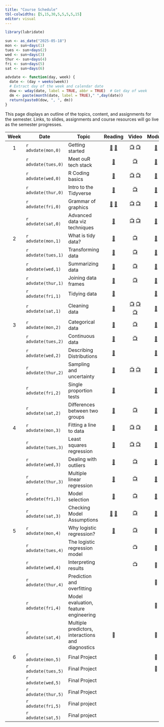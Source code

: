 ```yaml
---
title: "Course Schedule"
tbl-colwidths: [5,15,30,5,5,5,5,15]
editor: visual
---
```


```r
library(lubridate)

sun <- as_date("2025-05-18")
mon <- sun+days(1)
tues <- sun+days(2)
wed <- sun+days(3)
thur <- sun+days(4)
fri <- sun+days(5)
sat <- sun+days(6)

advdate <- function(day, week) {
  date <- (day + weeks(week))
  # Extract day of the week and calendar date
  dow <- wday(date, label = TRUE, abbr = TRUE)  # Get day of week
  dm <- paste(month(date, label = TRUE)," ",day(date))
  return(paste0(dow, ", ", dm))
}
```

This page displays an outline of the topics, content, and assignments
for the semester. Links, to slides, assignments and course resources
will go live as the semester progresses.

::: column-screen-inset-right
| Week | Date | Topic | Reading | Video | Module | Assignment | Due Date |
|:-------:|---------|---------|:-------:|:-------:|:-------:|:-------:|:-------:|
| 1 | `r advdate(mon,0)` | Getting started | [📖](https://rstudio-education.github.io/hopr/starting.html "hopwr, Appendix A and B") [📖](https://quarto.org/docs/get-started/hello/rstudio.html "Hello, Quarto") | [📺](https://youtu.be/eimM6pNkYjE "R & RStudio") [📺](https://youtu.be/6QN9ZYURDFg "Getting Started with Quarto") | [📒](/modules/module-1.1.qmd "Getting Started") |  |  |
|  | `r advdate(tues,0)` | Meet ouR tech stack | [📖](https://www.markdownguide.org/getting-started/ "Markdown Guide") | [📺](https://youtu.be/bTVIMt3XllM?si=krDEL4lvyT-T5DZc "Markdown Crash Course") | [📒](modules/module-1.2.qmd "Meet ouR Tech Stack") |  |  |
|  | `r advdate(wed,0)` | R Coding basics | [📖](https://rstudio-education.github.io/hopr/basics.html "hopwr, ch. 2") | [📺](https://www.youtube.com/watch?v=hvFBDmT4bdY "Using Functions and Objects in R") [📺](https://youtu.be/9f2g7RN5N0I?si=WMsaGlhFC7Fx-ZNy "Explore the Data Frame") | [📒](modules/module-1.3.qmd "R Coding Basics") | 📘 | `r advdate(wed,0)` |
|  | `r advdate(thur,0)` | Intro to the Tidyverse | [📖](https://r4ds.hadley.nz/intro "rd4s, intro") | [📺](https://youtu.be/izFssYRsLZs?si=b6Oy4atpRrkfEKzB "Hadley Wickham on code maintenance") | [📒](modules/module-1.4.qmd "Reading Data into R") |  |  |
|  | `r advdate(fri,0)` | Grammar of graphics | [📖](https://r4ds.hadley.nz/data-import "r4ds, chap. 7") [📖](https://r4ds.hadley.nz/data-visualize.html "r4ds, 2") | [📺](https://youtu.be/QG1oDJPoIio "Make a bar chart") [📺](https://youtu.be/-1YhCql-gMo "Make a histogram") | [📒](modules/module-1.5.qmd "Grammar of Graphics") |  |  |
|  | `r advdate(sat,0)` | Advanced data viz techniques | [📖](https://r4ds.hadley.nz/layers "r4ds, 9.1-9.4") | [📺](https://youtu.be/PnmQ2MFQpIc "Make a line chart") [📺](https://youtu.be/FiosjUVyfLM "Make a scatterplot") | [📒](modules/module-1.6.qmd "Advanced Data Viz Techniques") | 📘 [🧮](assignments/coding-assignment-1.qmd "Coding assignment 1") | `r advdate(sun,1)` |
| 2 | `r advdate(mon,1)` | What is tidy data? | [📖](https://r4ds.hadley.nz/data-tidy#sec-tidy-data "r4ds, chap. 5.2") | [📺](https://www.youtube.com/watch?v=oQuupzfX9OQ "Principles of Tidy Data") | [📒](modules/module-2.1.qmd "What is Tidy Data?") |  |  |
|  | `r advdate(tues,1)` | Transforming data | [📖](https://r4ds.hadley.nz/data-transform "rd4s, chap. 3.1-3.4") | [📺](https://youtu.be/ScQD47eJeAE?si=Rc6epCTKhQVtkCjS "Transforming data w/ dplyr verbs") | [📒](modules/module-2.2.qmd "Transforming Data") |  |  |
|  | `r advdate(wed,1)` | Summarizing data | [📖](https://r4ds.hadley.nz/data-transform#groups "r4ds, chap. 3.5") | [📺](https://youtu.be/mgBwVzMV-v8?si=4KP-qyDyssI92iFe "Grouping and summarizing data") | [📒](modules/module-2.3.qmd "Summarizing Data") | 📘 | `r advdate(wed,1)` |
|  | `r advdate(thur,1)` | Joining data frames | [📖](https://r4ds.hadley.nz/joins.html "r4ds, chap. 19") | [📺](https://youtu.be/wNF3ZPneHWw?si=TyiXrsAxgbdrztD4 "Merge data frames with left_join()") | [📒](modules/module-2.4.qmd "Joining Data Frames") |  |  |
|  | `r advdate(fri,1)` | Tidying data | [📖](https://r4ds.hadley.nz/data-tidy "r4ds, chap. 5.3-5.5") |  | [📒](modules/module-2.5.qmd "Tidying Data") |  |  |
|  | `r advdate(sat,1)` | Cleaning data | [📖](https://link.springer.com/article/10.1057/palgrave.ap.5500151 "Norris") | [📺](https://youtu.be/ZwJsSjJRuMU "Reading Data into R with read_csv()") [📺](https://youtu.be/u4AXi8A1Bqo?si=OVnjerTuxm6bYIKb "Reshaping Data in R") [📺](https://youtu.be/xa0tYCfHHTI?si=1YII-L90IY05UZ70 "Cleaning Data in R") | [📒](modules/module-2.6.qmd "Cleaning Data") | 📘 [🧮](assignments/coding-assignment-2.qmd "Coding assingment 2") | `r advdate(sun,2)` |
| 3 | `r advdate(mon,2)` | Categorical data | [📖](https://openintro-ims.netlify.app/explore-categorical "IMS, chap. 4") | [📺](https://youtu.be/7NhNeADL8fA?si=InH8FFc1BIVT0ktM "Exploring Categorical Data") | [📒](modules/module-3.1.qmd "Categorical Data") |  |  |
|  | `r advdate(tues,2)` | Continuous data | [📖](https://openintro-ims.netlify.app/explore-numerical "IMS, chap. 5.1 - 5.3") | [📺](https://youtu.be/Xm0PPtci3JE?si=MocqDt05YqllA9k5 "Exploring Numerical Data") | [📒](modules/module-3.2.qmd "Continuous Data") |  |  |
|  | `r advdate(wed,2)` | Describing Distributions | [📖](https://openintro-ims.netlify.app/explore-numerical#sec-variance-sd "IMS, chap. 5.4 - 5.5") |  | [📒](modules/module-3.3.qmd "Describing Distributions") | 📘 | `r advdate(wed,2)` |
|  | `r advdate(thur,2)` | Sampling and uncertainty | [📖](https://openintro-ims.netlify.app/foundations-bootstrapping "IMS, chap. 12") | [📺](https://www.youtube.com/watch?v=5q2ac412hv4 "The Right and Wrong Way to Interpret a CI") [📺](https://youtu.be/Xz0x-8-cgaQ?si=v_YCi-dU5YBdcb99 "Bootstrapping Main Ideas") | [📒](modules/module-3.4.qmd "Sampling and uncertainty") |  |  |
|  | `r advdate(fri,2)` | Single proportion tests | [📖](https://openintro-ims.netlify.app/inference-one-prop "IMS, chap. 16") |  | [📒](modules/module-3.5.qmd "Single Proportion Tests") |  |  |
|  | `r advdate(sat,2)` | Differences between two groups | [📖](https://openintro-ims.netlify.app/foundations-randomization "IMS, chap. 11") | [📺](https://www.youtube.com/watch?v=2pHhjx9hyM4 "Using Randomization to Analyze Gender Discrimination") | [📒](modules/module-3.6.qmd "Differences Between Two Groups") | 📘 [🧮](assignments/coding-assignment-3.qmd "Coding assingment 3") | `r advdate(sun,3)` |
| 4 | `r advdate(mon,3)` | Fitting a line to data | [📖](https://openintro-ims.netlify.app/model-slr#sec-fit-line-res-cor "IMS, chap. 7.1") | [📺](https://youtu.be/dLc-lfEEYss?si=-Zelb-HBAP-MPvnF "Linear Regression with One Variable, Part 1") [📺](https://youtu.be/KWULpBYzIYk?si=z_-wmdYlyrdpN4ys "Linear Regression with One Variable, Part 2") | [📒](modules/module-4.1.qmd "Fitting a Line to Data") |  |  |
|  | `r advdate(tues,3)` | Least squares regression | [📖](openintro-ims.netlify.app/model-slr#sec-least-squares-regression "IMS, chap. 7.2") | [📺](https://youtu.be/CFN5zHzEuGY?si=uX_MFAbbSIzXMYQJ "Cost Function") [📺](https://youtu.be/peNRqkfukYY?si=UtakmQc9KLaQj7UH "Cost Function Intuition") | [📒](modules/module-4.2 "Least Squares Regression") |  |  |
|  | `r advdate(wed,3)` | Dealing with outliers | [📖](https://openintro-ims.netlify.app/model-slr#sec-outliers-in-regression "IMS, chap. 7.3") | [📺](https://youtu.be/OYwq0MlY11g?si=YV1JVOTqTLUJgk0U "What Should You Do With Outliers?") | [📒](modules/module-4.3.qmd "Dealing with Outliers") | 📘 | `r advdate(wed,3)` |
|  | `r advdate(thur,3)` | Multiple linear regression | [📖](https://openintro-ims.netlify.app/model-mlr "IMS, chap. 8.1 and 8.2") | [📺](https://youtu.be/jXg0vU0y1ak?si=rhQ9uWhuhVqnI-Ox "Linear Regression with Multiple Variables") | [📒](modules/module-4.4.qmd "Multiple Linear Regression") |  |  |
|  | `r advdate(fri,3)` | Model selection | [📖](https://openintro-ims.netlify.app/model-mlr#sec-model-selection "IMS, chap. 8.4") | [📺](https://youtu.be/4pgaVtVBVjk?si=Wq93tjXuVj42s4Yf "Principles of Model Selection") | [📒](modules/module-4.5.qmd "Model Selection") |  |  |
|  | `r advdate(sat,3)` | Checking Model Assumptions | [📖](https://openintro-ims.netlify.app/explore-numerical#sec-transforming-data "IMS, chap. 5.7") [📖](https://openintro-ims.netlify.app/inf-model-slr#sec-tech-cond-linmod "IMS, chap. 24.6") | [📺](video https://youtu.be/iMdtTCX2Q70?si=5qhftnJZ0jYRhmdB "Checking Model Assumptions with Residual Plots") | [📒](modules/module-4.6.qmd "Checking Model Assumptions") | 📘 🧮 | `r advdate(sun,4)` |
| 5 | `r advdate(mon,4)` | Why logistic regression? | [📖](https://openintro-ims.netlify.app/model-logistic "IMS, chap. 9") | [📺](https://youtu.be/xuTiAW0OR40?si=sUoIr5pzHwHEpazO) | 📒 |  |  |
|  | `r advdate(tues,4)` | The logistic regression model |  | 📺 | 📒 |  |  |
|  | `r advdate(wed,4)` | Interpreting results |  | 📺 | 📒 | 📘 | `r advdate(wed,4)` |
|  | `r advdate(thur,4)` | Prediction and overfitting |  |  | 📒 |  |  |
|  | `r advdate(fri,4)` | Model evaluation, feature engineering |  |  | 📒 |  |  |
|  | `r advdate(sat,4)` | Multiple predictors, interactions and diagnostics | 📖 |  | 📒 | 📘 🧮 | `r advdate(sun,5)` |
| 6 | `r advdate(mon,5)` | Final Project |  |  | 📒 | [✍️](project/project-assignment-1.qmd "Project assignment 1") | `r advdate(mon,5)` |
|  | `r advdate(tues,5)` | Final Project |  |  | 📒 |  |  |
|  | `r advdate(wed,5)` | Final Project |  |  |  | [✍️](project/project-assignment-2.qmd "Project assignment 2") | `r advdate(wed,5)` |
|  | `r advdate(thur,5)` | Final Project |  |  |  |  |  |
|  | `r advdate(fri,5)` | Final project |  |  |  |  |  |
|  | `r advdate(sat,5)` | Final project |  |  |  | [✍️](project/project-assignment-3.qmd "Project assignment 3") | `r advdate(sat,5)` |
:::
